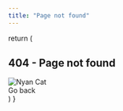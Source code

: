 ```yaml
---
title: "Page not found"
---
```





  return (
    <article
      className="w-full overflow-x-hidden break-words nextra-content flex min-h-[calc(100vh-var(--nextra-navbar-height))] min-w-0 justify-center pb-8 pr-[calc(env(safe-area-inset-right)-1.5rem)]">
      <main className="flex w-full my-auto">
        <div className="flex flex-col m-auto gap-4">
          <h1 className="text-3xl font-bold text-center">
            404 - Page not found
          </h1>
          <div className="mx-4">
            <Image
              src="/nyan-cat.webp"
              alt="Nyan Cat"
              width={500}
              height={500}
              className="rounded-xl"/>
          </div>
          <Link
            href="/"
            className="nextra-card front-button text-lg p-2 group w-fit">
            <span>Go back</span>
          </Link>
        </div>
      </main>
    </article>
  )
}

<RootComponent/>

